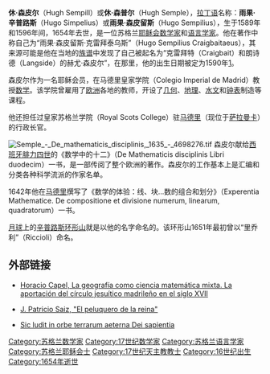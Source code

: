 {{耶稣会}}
'''休·森皮尔'''（Hugh Sempill）或'''休·森普尔'''（Hugh Semple），[[拉丁语|拉丁语]]名称：'''雨果·辛普路斯'''（Hugo Simpelius）或'''雨果·森皮留斯'''（Hugo Sempilius），生于1589年和1596年间，1654年去世，是一位苏格兰[[耶稣会|耶稣会]][[数学家|数学家]]和[[语言学家|语言学家]]。他在著作中称自己为“雨果·森皮留斯·克雷拜泰乌斯”（Hugo Sempilius Craigbaitaeus），其来源可能是他在当地的[[系谱学|族谱]]中发现了自己被起名为“克雷拜特（Craigbait）和朗诗德（Langside）的赫尤·森皮尔”，在那里，他的出生日期被定为1590年[https://web.archive.org/web/20070928025032/http://www.gbnf.com/genealog3/maclaren/html/d0259/I26201.HTM]。

森皮尔作为一名耶稣会员，在马德里皇家学院（Colegio Imperial de Madrid）教授[[数学|数学]]。该学院曾雇用了[[欧洲|欧洲]]各地的教师，开设了[[几何|几何]]、[[地理|地理]]、[[水文|水文]]和[[时钟|钟表]]制造等课程。

他还担任过皇家苏格兰学院（Royal Scots College）驻[[马德里|马德里]]（现位于[[萨拉曼卡|萨拉曼卡]]）的行政长官。

[[Image:Semple_-_De_mathematicis_disciplinis,_1635_-_4698276.tif|thumb]]
森皮尔献给[[西班牙|西班牙]][[腓力四世|腓力四世]]的《数学中的十二》（De Mathematicis disciplinis Libri duodecim）一书，是一部传阅了整个欧洲的著作。森皮尔的工作基本上是汇编和分类各种科学流派的作家名单。

1642年他在[[马德里|马德里]]撰写了《数学的体验：线、块...数的组合和划分》（Experentia Mathematice. De compositione et divisione numerum, linearum, quadratorum）一书。

[[月球|月球]]上的[[辛普路斯环形山|辛普路斯环形山]]就是以他的名字命名的。该环形山1651年最初曾以“里乔利”（Riccioli）命名。

==外部链接==
*{{es icon}} [http://www.ub.es/geocrit/geo30.htm Horacio Capel, La geografía como ciencia matemática mixta.  La aportación del círculo jesuítico madrileño en el siglo XVII] {{Wayback|url=http://www.ub.es/geocrit/geo30.htm |date=20101206044859 }}
*{{es icon}} [http://www.usc.es/estaticos/congresos/histec05/b14_saiz_gonzalez.pdf J. Patricio Saiz, "El peluquero de la reina"] {{Wayback|url=http://www.usc.es/estaticos/congresos/histec05/b14_saiz_gonzalez.pdf |date=20120214003200 }}
*{{de icon}} [https://web.archive.org/web/20060211195054/http://www.dissertationen.unizh.ch/2006/wald/diss.pdf Sic ludit in orbe terrarum aeterna Dei sapientia]

{{Authority control}}

{{DEFAULTSORT:休·森皮尔}}
[[Category:苏格兰数学家|Category:苏格兰数学家]]
[[Category:17世纪数学家|Category:17世纪数学家]]
[[Category:苏格兰语言学家|Category:苏格兰语言学家]]
[[Category:苏格兰耶稣会士|Category:苏格兰耶稣会士]]
[[Category:17世纪天主教教士|Category:17世纪天主教教士]]
[[Category:16世纪出生|Category:16世纪出生]]
[[Category:1654年逝世|Category:1654年逝世]]